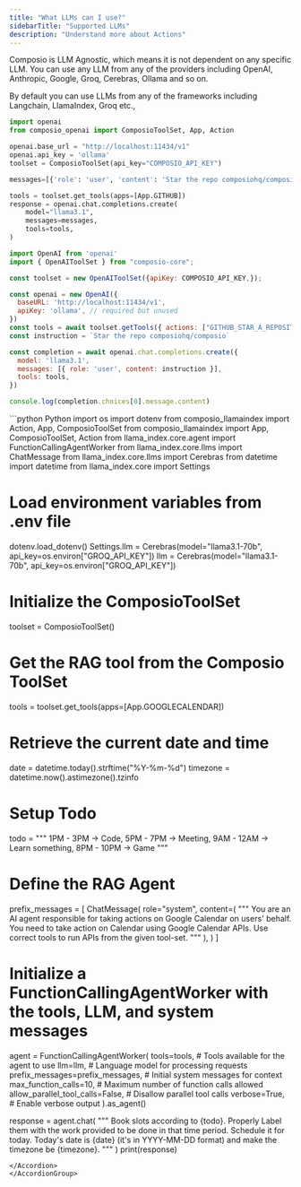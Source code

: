 ```yaml
---
title: "What LLMs can I use?"
sidebarTitle: "Supported LLMs"
description: "Understand more about Actions"
---
```


Composio is LLM Agnostic, which means it is not dependent on any specific LLM. You can use any LLM from any of the providers
including OpenAI, Anthropic, Google, Groq, Cerebras, Ollama and so on.

By default you can use LLMs from any of the frameworks including Langchain, LlamaIndex, Groq etc.,
<AccordionGroup>
<Accordion title="Ollama (Open Source Models)">
<CodeGroup>
```python Python
import openai
from composio_openai import ComposioToolSet, App, Action

openai.base_url = "http://localhost:11434/v1"
openai.api_key = 'ollama'
toolset = ComposioToolSet(api_key="COMPOSIO_API_KEY")

messages=[{'role': 'user', 'content': 'Star the repo composiohq/composio'}]

tools = toolset.get_tools(apps=[App.GITHUB])
response = openai.chat.completions.create(
	model="llama3.1",
	messages=messages,
	tools=tools,
)
```

```javascript Javascript
import OpenAI from 'openai'
import { OpenAIToolSet } from "composio-core";

const toolset = new OpenAIToolSet({apiKey: COMPOSIO_API_KEY,});

const openai = new OpenAI({
  baseURL: 'http://localhost:11434/v1',
  apiKey: 'ollama', // required but unused
})
const tools = await toolset.getTools({ actions: ["GITHUB_STAR_A_REPOSITORY_FOR_THE_AUTHENTICATED_USER"] }, entity.id);
const instruction = `Star the repo composiohq/composio`

const completion = await openai.chat.completions.create({
  model: 'llama3.1',
  messages: [{ role: 'user', content: instruction }],
  tools: tools,
})

console.log(completion.choices[0].message.content)

```
</CodeGroup>
</Accordion>
<Accordion title="Cerebras">
```python Python
import os
import dotenv
from composio_llamaindex import Action, App, ComposioToolSet
from composio_llamaindex import App, ComposioToolSet, Action
from llama_index.core.agent import FunctionCallingAgentWorker
from llama_index.core.llms import ChatMessage
from llama_index.core.llms import Cerebras
from datetime import datetime
from llama_index.core import Settings

# Load environment variables from .env file
dotenv.load_dotenv()
Settings.llm = Cerebras(model="llama3.1-70b", api_key=os.environ["GROQ_API_KEY"])
llm = Cerebras(model="llama3.1-70b", api_key=os.environ["GROQ_API_KEY"])


# Initialize the ComposioToolSet
toolset = ComposioToolSet()

# Get the RAG tool from the Composio ToolSet
tools = toolset.get_tools(apps=[App.GOOGLECALENDAR])

# Retrieve the current date and time
date = datetime.today().strftime("%Y-%m-%d")
timezone = datetime.now().astimezone().tzinfo

# Setup Todo
todo = """
    1PM - 3PM -> Code,
    5PM - 7PM -> Meeting,
    9AM - 12AM -> Learn something,
    8PM - 10PM -> Game
"""

# Define the RAG Agent
prefix_messages = [
    ChatMessage(
        role="system",
        content=(
        """
        You are an AI agent responsible for taking actions on Google Calendar on users' behalf. 
        You need to take action on Calendar using Google Calendar APIs. Use correct tools to run APIs from the given tool-set.
        """
        ),
    )
]

# Initialize a FunctionCallingAgentWorker with the tools, LLM, and system messages
agent = FunctionCallingAgentWorker(
    tools=tools,  # Tools available for the agent to use
    llm=llm,  # Language model for processing requests
    prefix_messages=prefix_messages,  # Initial system messages for context
    max_function_calls=10,  # Maximum number of function calls allowed
    allow_parallel_tool_calls=False,  # Disallow parallel tool calls
    verbose=True,  # Enable verbose output
).as_agent()

response = agent.chat(
    """
Book slots according to {todo}. 
Properly Label them with the work provided to be done in that time period. 
Schedule it for today. Today's date is {date} (it's in YYYY-MM-DD format) 
and make the timezone be {timezone}.
    """
)
print(response)
```
</Accordion>
</AccordionGroup>